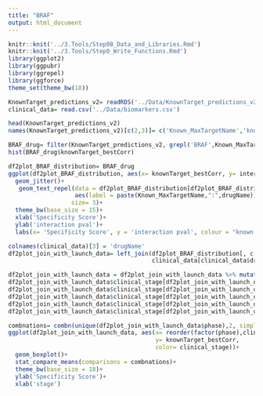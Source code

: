 ```yaml
---
title: "BRAF"
output: html_document
---
```


```r
knitr::knit('../3.Tools/Step0B_Data_and_Libraries.Rmd')
knitr::knit('../3.Tools/Step0_Write_Functions.Rmd')
library(ggplot2)
library(ggpubr)
library(ggrepel)
library(ggforce)
theme_set(theme_bw(18))

KnownTarget_predictions_v2= readRDS('../Data/KnownTarget_predictions_v2.RDS')
clinical_data= read.csv('../Data/biomarkers.csv')
```


```r
head(KnownTarget_predictions_v2)
names(KnownTarget_predictions_v2)[c(2,3)]= c('Known_MaxTargetName','knownTarget_bestCorr')

BRAF_drug= filter(KnownTarget_predictions_v2, grepl('BRAF',Known_MaxTargetName)) %>% distinct(drugName, .keep_all= T)
hist(BRAF_drug$knownTarget_bestCorr)
```

```r
df2plot_BRAF_distribution= BRAF_drug
ggplot(df2plot_BRAF_distribution, aes(x= knownTarget_bestCorr, y= interaction_strength, color= knownTarget_bestCorr > 0.2))+
  geom_jitter()+
   geom_text_repel(data = df2plot_BRAF_distribution[df2plot_BRAF_distribution$knownTarget_bestCorr >0.2,], 
                   aes(label = paste(Known_MaxTargetName,":",drugName)), max.overlaps = 14, 
                  size= 3)+
  theme_bw(base_size = 15)+
  xlab('Specificity Score')+
  ylab('interaction pval')+
  labs(x= 'Specificity Score', y = 'interaction pval', colour = "known Target\nspecificity score > 0.2") 

```

```r
colnames(clinical_data)[3] = 'drugName'
df2plot_join_with_launch_data= left_join(df2plot_BRAF_distribution[, c('drugName','Known_MaxTargetName','knownTarget_bestCorr', 'drugBroadID', 'PredictedRank')], 
                                         clinical_data[clinical_data$drugName %in% intersect(BRAF_drug$drugName, clinical_data$drugName),c('drugName','dose','phase')], by= 'drugName')

df2plot_join_with_launch_data = df2plot_join_with_launch_data %>% mutate(phase = replace(phase, phase == 'Phase 1/Phase 2', 'Phase 2'))
df2plot_join_with_launch_data$clinical_stage[df2plot_join_with_launch_data$phase== 'Preclinical'] = 1
df2plot_join_with_launch_data$clinical_stage[df2plot_join_with_launch_data$phase== 'Phase 1'] = 2
df2plot_join_with_launch_data$clinical_stage[df2plot_join_with_launch_data$phase== 'Phase 2'] = 3
df2plot_join_with_launch_data$clinical_stage[df2plot_join_with_launch_data$phase== 'Phase 3'] = 4
df2plot_join_with_launch_data$clinical_stage[df2plot_join_with_launch_data$phase== 'Launched'] = 5

combnations= combn(unique(df2plot_join_with_launch_data$phase),2, simplify = F)
ggplot(df2plot_join_with_launch_data, aes(x= reorder(factor(phase),clinical_stage), 
                                          y= knownTarget_bestCorr,
                                          color= clinical_stage))+
  geom_boxplot()+
  stat_compare_means(comparisons = combnations)+
  theme_bw(base_size = 18)+
  ylab('Specificity Score')+
  xlab('stage')
```
<!--BRAF generation-->
```r

```


